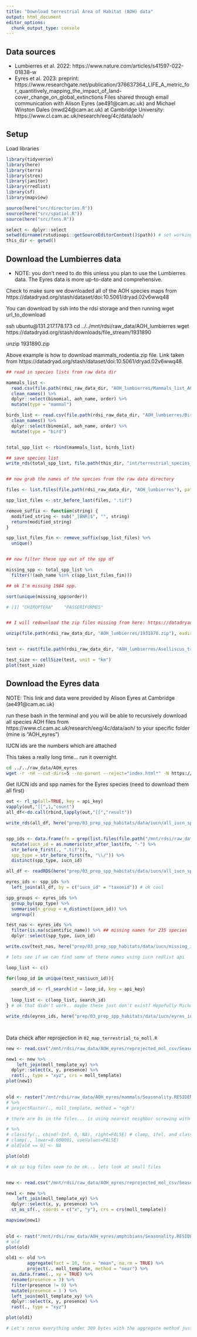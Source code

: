 ```yaml
---
title: "Download terrestrial Area of Habitat (AOH) data"
output: html_document
editor_options: 
  chunk_output_type: console
---
```


## Data sources 

* Lumbierres et al. 2022: https://www.nature.com/articles/s41597-022-01838-w
* Eyres et al. 2023: preprint: https://www.researchgate.net/publication/376637364_LIFE_A_metric_for_quantitively_mapping_the_impact_of_land-cover_change_on_global_extinctions Files shared through email communication with Alison Eyres (ae491@cam.ac.uk) and Michael Winston Dales (mwd24@cam.ac.uk) at Cambridge University: https://www.cl.cam.ac.uk/research/eeg/4c/data/aoh/


## Setup

Load libraries

```r

library(tidyverse)
library(here)
library(terra)
library(strex)
library(janitor)
library(rredlist)
library(sf)
library(mapview)

source(here("src/directories.R"))
source(here("src/spatial.R"))
source(here("src/fxns.R"))

select <- dplyr::select
setwd(dirname(rstudioapi::getSourceEditorContext()$path)) # set working directory to where this script is located
this_dir <- getwd()

```


## Download the Lumbierres data 
 - NOTE: you don't need to do this unless you plan to use the Lumbierres data. The Eyres data is more up-to-date and comprehensive.

Check to make sure we downloaded all of the AOH species maps from https://datadryad.org/stash/dataset/doi:10.5061/dryad.02v6wwq48


You can download by ssh into the rdsi storage and then running wget url_to_download

ssh ubuntu@131.217.178.173
cd ../../mnt/rdsi/raw_data/AOH_lumbierres
wget https://datadryad.org/stash/downloads/file_stream/1931890

unzip 1931890.zip

Above example is how to download mammals_rodentia.zip file. Link taken from https://datadryad.org/stash/dataset/doi:10.5061/dryad.02v6wwq48.


```r

## read in species lists from raw data dir 

mammals_list <-
  read.csv(file.path(rdsi_raw_data_dir, "AOH_lumbierres/Mammals_list_AOH.csv")) %>%
  clean_names() %>%
  dplyr::select(binomial, aoh_name, order) %>%
  mutate(type = "mammal")

birds_list <- read.csv(file.path(rdsi_raw_data_dir, "AOH_lumbierres/Birds_list_AOH.csv")) %>%
  clean_names() %>%
  dplyr::select(binomial, aoh_name, order) %>%
  mutate(type = "bird")


total_spp_list <- rbind(mammals_list, birds_list)

## save species list 
write_rds(total_spp_list, file.path(this_dir, "int/terrestrial_species_list.rds"))


## now grab the names of the species from the raw data directory

files <- list.files(file.path(rdsi_raw_data_dir, "AOH_lumbierres"), pattern = ".tif")

spp_list_files <- str_before_last(files, ".tif") 

remove_suffix <- function(string) {
  modified_string <- sub("_[BNR]$", "", string)
  return(modified_string)
}

spp_list_files_fin <- remove_suffix(spp_list_files) %>%
  unique()


## now filter these spp out of the spp df 

missing_spp <- total_spp_list %>%
  filter(!(aoh_name %in% c(spp_list_files_fin)))

## ok I'm missing 1984 spp. 

sort(unique(missing_spp$order)) 

# [1] "CHIROPTERA"    "PASSERIFORMES"    


## I will redownload the zip files missing from here: https://datadryad.org/stash/dataset/doi:10.5061/dryad.02v6wwq48 and see if that helps the missing species...

unzip(file.path(rdsi_raw_data_dir, "AOH_lumbierres/1931870.zip"), exdir = here("test/"))


test <- rast(file.path(rdsi_raw_data_dir, "AOH_lumbierres/Aselliscus_tricuspidatus.tif"))

test_size <- cellSize(test, unit = "km")
plot(test_size)


```


## Download the Eyres data

NOTE: This link and data were provided by Alison Eyres at Cambridge (ae491@cam.ac.uk)

run these bash in the terminal and you will be able to recursively download all species AOH files from https://www.cl.cam.ac.uk/research/eeg/4c/data/aoh/ to your specific folder (mine is "AOH_eyres")

IUCN ids are the numbers which are attached

This takes a really long time... run it overnight.

```bash

cd ../../raw_data/AOH_eyres
wget -r -nH --cut-dirs=5 --no-parent --reject="index.html*" -N https://www.cl.cam.ac.uk/research/eeg/4c/data/aoh/

```

Get IUCN ids and spp names for the Eyres species (need to download them all first)

```r

out <- rl_sp(all=TRUE, key = api_key)
vapply(out,"[[",1,"count") 
all_df<-do.call(rbind,lapply(out,"[[","result"))

write_rds(all_df, here("prep/03_prep_spp_habitats/data/iucn/all_iucn_spp.rds"))


spp_ids <- data.frame(fn = grep(list.files(file.path("/mnt/rdsi/raw_data/AOH_eyres/"), recursive = TRUE), pattern = "reprojected", invert = TRUE, value = TRUE)) %>% # delete amphibians and add recursive for all species names
  mutate(iucn_id = as.numeric(str_after_last(fn, "-") %>%
  str_before_first(., ".tif")),
  spp_type = str_before_first(fn, "\\/")) %>%
  distinct(spp_type, iucn_id)

all_df <- readRDS(here("prep/03_prep_spp_habitats/data/iucn/all_iucn_spp.rds"))

eyres_ids <- spp_ids %>% 
  left_join(all_df, by = c("iucn_id" = "taxonid")) # ok cool 

spp_groups <- eyres_ids %>%
  group_by(spp_type) %>%
  summarise(n_group = n_distinct(iucn_id)) %>%
  ungroup()

test_nas <- eyres_ids %>%
  filter(is.na(scientific_name)) %>% ## missing names for 235 species
  dplyr::select(spp_type, iucn_id)

write.csv(test_nas, here("prep/03_prep_spp_habitats/data/iucn/missing_ids.csv"), row.names = FALSE)

# lets see if we can find some of these names using iucn redlist api 

loop_list <- c()

for(loop_id in unique(test_nas$iucn_id)){
  
  search_id <- rl_search(id = loop_id, key = api_key)
  
  loop_list <- c(loop_list, search_id)
} # ok that didn't work.. maybe these just don't exist? Hopefully Michael will send me a species list. 

write_rds(eyres_ids, here("prep/03_prep_spp_habitats/data/iucn/eyres_iucn_spp.rds"))




```


Data check after reprojection in `02_map_terrestrial_to_moll.R`

```r
new <- read.csv("/mnt/rdsi/raw_data/AOH_eyres/reprojected_mol_csv/Seasonality.RESIDENT-88149202.csv")

new1 <- new %>% 
    left_join(moll_template_xy) %>%
  dplyr::select(x, y, presence) %>%
  rast(., type = "xyz", crs = moll_template)
plot(new1)

      
old <- raster("/mnt/rdsi/raw_data/AOH_eyres/mammals/Seasonality.RESIDENT-88149202.tif") 
# %>% 
# projectRaster(., moll_template, method = "ngb")

# there are 0s in the files... is using nearest neighbor screwing with some of the smaller files? I'm not really sure... the big files seem ok. And taking out all of the 0s take forever. 

# %>%
# classify(., cbind(-Inf, 0, NA), right=FALSE) # clamp, ifel, and classify in terra and raster all take a really long time...
# clamp(., lower=0.000001, useValues=FALSE)
# old[old == 0] <- NA

plot(old)  

# ok so big files seem to be ok... lets look at small files


new <- read.csv("/mnt/rdsi/raw_data/AOH_eyres/reprojected_mol_csv/Seasonality.RESIDENT-77347251.csv")

new1 <- new %>% 
    left_join(moll_template_xy) %>%
  dplyr::select(x, y, presence) %>%
  st_as_sf(., coords = c("x", "y"), crs = crs(moll_template))

mapview(new1)

      
old <- rast("/mnt/rdsi/raw_data/AOH_eyres/amphibians/Seasonality.RESIDENT-77347251.tif")     
# old      
plot(old)  

old1 <- old %>%
        aggregate(fact = 10, fun = "mean", na.rm = TRUE) %>%  
        project(., moll_template, method = "near") %>%
  as.data.frame(., xy = TRUE) %>%
  rename(presence = 3) %>%
  filter(presence != 0) %>%
  mutate(presence = 1 ) %>%
  left_join(moll_template_xy) %>%
  dplyr::select(x, y, presence) %>%
  rast(., type = "xyz")

plot(old1)

# Let's rerun everything under 300 bytes with the aggregate method just to be sure. I don't think it will really make a difference. A few cells here and there. It is definitely working... just not as exact as I would like. 

```


